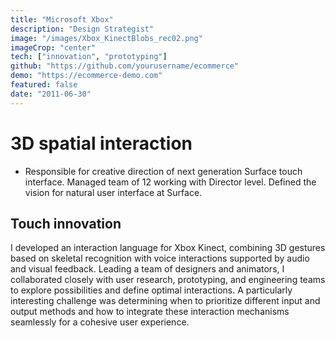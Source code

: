 ```yaml
---
title: "Microsoft Xbox"
description: "Design Strategist"
image: "/images/Xbox_KinectBlobs_rec02.png"
imageCrop: "center"
tech: ["innovation", "prototyping"]
github: "https://github.com/yourusername/ecommerce"
demo: "https://ecommerce-demo.com"
featured: false
date: "2011-06-30"
---
```


# 3D spatial interaction

- Responsible for creative direction of next generation Surface touch interface. Managed team of 12 working with Director level. Defined the vision for natural user interface at Surface.

## Touch innovation

<ImageGallery>
  <div>
    I developed an interaction language for Xbox Kinect, combining 3D gestures based on skeletal recognition with voice interactions supported by audio and visual feedback. 
    Leading a team of designers and animators, I collaborated closely with user research, prototyping, and engineering teams to explore possibilities and define optimal interactions. 
    A particularly interesting challenge was determining when to prioritize different input and output methods and how to integrate these interaction mechanisms seamlessly for a cohesive user experience.
  </div>

  <MDXImage
    src="/images/Xbox_KinectBlobs_rec02.png"
    alt="hand"
  />
</ImageGallery>
